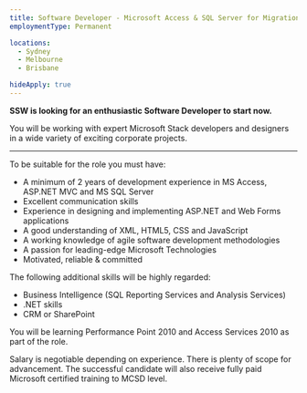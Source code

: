```yaml
---
title: Software Developer - Microsoft Access & SQL Server for Migration to .NET Projects
employmentType: Permanent

locations: 
  - Sydney
  - Melbourne
  - Brisbane

hideApply: true
---
```

        
**SSW is looking for an enthusiastic Software Developer to start now.**

You will be working with expert Microsoft Stack developers and designers in a wide variety of exciting corporate projects.  

---

To be suitable for the role you must have:

* A minimum of 2 years of development experience in MS Access, ASP.NET MVC and MS SQL Server
* Excellent communication skills
* Experience in designing and implementing ASP.NET and Web Forms applications
* A good understanding of XML, HTML5, CSS and JavaScript
* A working knowledge of agile software development methodologies
* A passion for leading-edge Microsoft Technologies
* Motivated, reliable & committed

The following additional skills will be highly regarded:

* Business Intelligence (SQL Reporting Services and Analysis Services)
* .NET skills
* CRM or SharePoint

You will be learning Performance Point 2010 and Access Services 2010 as part of the role.

Salary is negotiable depending on experience. There is plenty of scope for advancement. The successful candidate will also receive fully paid Microsoft certified training to MCSD level.
